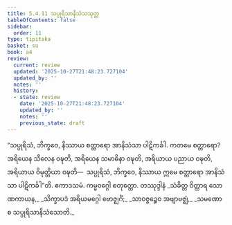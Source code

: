 ```yaml
---
title: 5.4.11 သပ္ပုရိသာနိသံသသုတ္တ
tableOfContents: false
sidebar:
  order: 11
type: tipitaka
basket: su
book: a4
review:
  current: review
  updated: '2025-10-27T21:48:23.727104'
  updated_by: ''
  notes: ''
  history:
  - state: review
    date: '2025-10-27T21:48:23.727104'
    updated_by: ''
    notes: ''
    previous_state: draft
---
```



<ReviewStatus review={frontmatter.review} showDetails={true} />

<HypothesisAnnotation frontmatter={frontmatter} />

<DynamicBreadcrumb />

<Division number="242" book="a4" e="ch" v="15" p="561">

<Paragraph number="1476" book="a4">
“သပ္ပုရိသံ, ဘိက္ခဝေ, နိဿာယ စတ္တာရော အာနိသံသာ ပါဋိကင်္ခါ. ကတမေ စတ္တာရော? အရိယေန သီလေန ဝဍ္ဎတိ, အရိယေန သမာဓိနာ ဝဍ္ဎတိ, အရိယာယ ပညာယ ဝဍ္ဎတိ, အရိယာယ ဝိမုတ္တိယာ ဝဍ္ဎတိ—  သပ္ပုရိသံ, ဘိက္ခဝေ, နိဿာယ ဣမေ စတ္တာရော အာနိသံသာ ပါဋိကင်္ခါ”တိ.

</Paragraph>
</Division>

<Paragraph number="1477" type="center" book="a4">
ဧကာဒသမံ.



</Paragraph>

<Paragraph number="1478" type="center" book="a4">
ကမ္မဝဂ္ဂေါ စတုတ္ထော.



</Paragraph>

<Paragraph number="1479" type="center" book="a4">
တဿုဒ္ဒါနံ


</Paragraph>

<Paragraph number="1480" type="verses" book="a4">
_သံခိတ္တ ဝိတ္ထာရ သောဏကာယန,_  
_သိက္ခာပဒံ အရိယမဂ္ဂေါ ဗောဇ္ဈင်္ဂံ;_  
_သာဝဇ္ဇဉ္စေဝ အဗျာဗဇ္ဈံ,_  
_သမဏော စ သပ္ပုရိသာနိသံသောတိ._
</Paragraph>